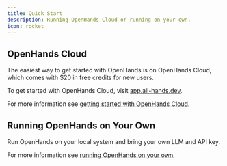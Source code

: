 ```yaml
---
title: Quick Start
description: Running OpenHands Cloud or running on your own.
icon: rocket
---
```


## OpenHands Cloud

The easiest way to get started with OpenHands is on OpenHands Cloud, which comes with $20 in free credits for new users.

To get started with OpenHands Cloud, visit [app.all-hands.dev](https://app.all-hands.dev).

For more information see [getting started with OpenHands Cloud.](/usage/cloud/openhands-cloud)

## Running OpenHands on Your Own

Run OpenHands on your local system and bring your own LLM and API key.

For more information see [running OpenHands on your own.](/usage/local-setup)
